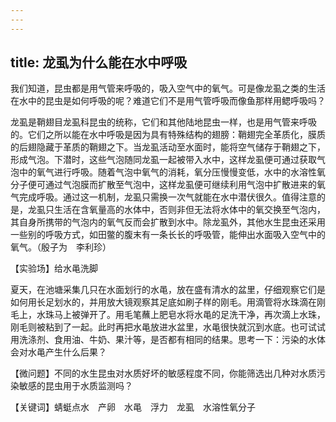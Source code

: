```yaml
---
---
---
```

title: 龙虱为什么能在水中呼吸
---




我们知道，昆虫都是用气管来呼吸的，吸入空气中的氧气。可是像龙虱之类的生活在水中的昆虫是如何呼吸的呢？难道它们不是用气管呼吸而像鱼那样用鳃呼吸吗？

龙虱是鞘翅目龙虱科昆虫的统称，它们和其他陆地昆虫一样，也是用气管来呼吸的。它们之所以能在水中呼吸是因为具有特殊结构的翅膀：鞘翅完全革质化，膜质的后翅隐藏于革质的鞘翅之下。当龙虱活动至水面时，能将空气储存于鞘翅之下，形成气泡。下潜时，这些气泡随同龙虱一起被带入水中，这样龙虱便可通过获取气泡中的氧气进行呼吸。随着气泡中氧气的消耗，氧分压慢慢变低，水中的水溶性氧分子便可通过气泡膜而扩散至气泡中，这样龙虱便可继续利用气泡中扩散进来的氧气完成呼吸。通过这一机制，龙虱只需换一次气就能在水中潜伏很久。值得注意的是，龙虱只生活在含氧量高的水体中，否则非但无法将水体中的氧交换至气泡内，其自身所携带的气泡内的氧气反而会扩散到水中。除龙虱外，其他水生昆虫还采用一些别的呼吸方式，如田鳖的腹末有一条长长的呼吸管，能伸出水面吸入空气中的氧气。（殷子为　李利珍）





【实验场】给水黾洗脚

夏天，在池塘采集几只在水面划行的水黾，放在盛有清水的盆里，仔细观察它们是如何用长足划水的，并用放大镜观察其足底如刷子样的刚毛。用滴管将水珠滴在刚毛上，水珠马上被弹开了。用毛笔蘸上肥皂水将水黾的足洗干净，再次滴上水珠，刚毛则被粘到了一起。此时再把水黾放进水盆里，水黾很快就沉到水底。也可试试用洗涤剂、食用油、牛奶、果汁等，是否都有相同的结果。思考一下：污染的水体会对水黾产生什么后果？

【微问题】不同的水生昆虫对水质好坏的敏感程度不同，你能筛选出几种对水质污染敏感的昆虫用于水质监测吗？

【关键词】蜻蜓点水　产卵　水黾　浮力　龙虱　水溶性氧分子